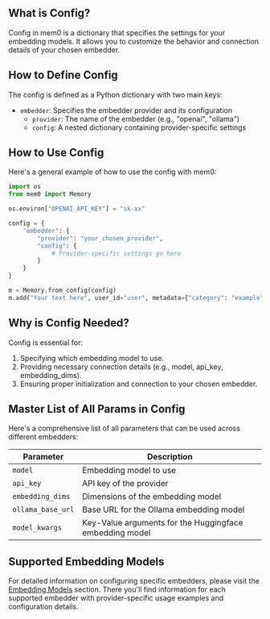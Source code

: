## What is Config?

Config in mem0 is a dictionary that specifies the settings for your embedding models. It allows you to customize the behavior and connection details of your chosen embedder.

## How to Define Config

The config is defined as a Python dictionary with two main keys:
- `embedder`: Specifies the embedder provider and its configuration
  - `provider`: The name of the embedder (e.g., "openai", "ollama")
  - `config`: A nested dictionary containing provider-specific settings

## How to Use Config

Here's a general example of how to use the config with mem0:

```python
import os
from mem0 import Memory

os.environ["OPENAI_API_KEY"] = "sk-xx"

config = {
    "embedder": {
        "provider": "your_chosen_provider",
        "config": {
            # Provider-specific settings go here
        }
    }
}

m = Memory.from_config(config)
m.add("Your text here", user_id="user", metadata={"category": "example"})
```

## Why is Config Needed?

Config is essential for:
1. Specifying which embedding model to use.
2. Providing necessary connection details (e.g., model, api_key, embedding_dims).
3. Ensuring proper initialization and connection to your chosen embedder.

## Master List of All Params in Config

Here's a comprehensive list of all parameters that can be used across different embedders:

| Parameter | Description |
|-----------|-------------|
| `model` | Embedding model to use |
| `api_key` | API key of the provider |
| `embedding_dims` | Dimensions of the embedding model |
| `ollama_base_url` | Base URL for the Ollama embedding model |
| `model_kwargs` | Key-Value arguments for the Huggingface embedding model |


## Supported Embedding Models

For detailed information on configuring specific embedders, please visit the [Embedding Models](./models) section. There you'll find information for each supported embedder with provider-specific usage examples and configuration details.

